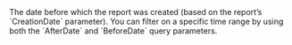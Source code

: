   

  
<ParamField body="BeforeDate" type="timestamp" >     
The date before which the report was created (based on the report’s `CreationDate` parameter). You can filter on a specific time range by using both the `AfterDate` and `BeforeDate` query parameters.  
</ParamField>